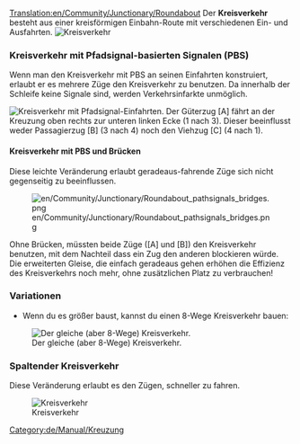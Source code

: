 [[Translation:en/Community/Junctionary/Roundabout]]
{{de/Community/Junctionary/Kreuzungsmenü}}
Der '''Kreisverkehr''' besteht aus einer kreisförmigen Einbahn-Route mit verschiedenen Ein- und Ausfahrten.
[[File:en/Community/Junctionary/Roundabout.png|none|frame|Kreisverkehr]]

{{de/Community/Junctionary/Kreuzungskriterien|Billig|1|0|0|2|0||0|0|0|1|||Ausgefallene Züge blockieren gesamte Kreuzung.|
*Kann 2 Züge gleichzeitig handhaben
*Wenn du es größer machst, kannst du einen 8-Wege Kreisverkehr bauen
*Verursacht Staus
*Fläche: 6 x 6
}}

===Kreisverkehr mit Pfadsignal-basierten Signalen (PBS)===
Wenn man den Kreisverkehr mit PBS an seinen Einfahrten konstruiert, erlaubt er es mehrere Züge den Kreisverkehr zu benutzen. Da innerhalb der Schleife keine Signale sind, werden Verkehrsinfarkte unmöglich.

[[File:en/Community/Junctionary/Roundabout pathsignals.png|none|frame|Kreisverkehr mit Pfadsignal-Einfahrten.]]
Der Güterzug [A] fährt an der Kreuzung oben rechts zur unteren linken Ecke (1 nach 3). Dieser beeinflusst weder Passagierzug [B] (3 nach 4) noch den Viehzug [C] (4 nach 1).

{{de/Community/Junctionary/Kreuzungskriterien|Billig|1|0|0|2|0||0|0|0||3||Unmöglich|
*Niedrige Kosten, niedriger Bauplatz und relativ hohe Verkehrseffezienz}}

====Kreisverkehr mit PBS und Brücken====
Diese leichte Veränderung erlaubt geradeaus-fahrende Züge sich nicht gegenseitig zu beeinflussen.

[[File:en/Community/Junctionary/Roundabout pathsignals bridges.png]]

Ohne Brücken, müssten beide Züge ([A] und [B]) den Kreisverkehr benutzen, mit dem Nachteil dass ein Zug den anderen blockieren würde. Die erweiterten Gleise, die einfach geradeaus gehen erhöhen die Effizienz des Kreisverkehrs noch mehr, ohne zusätzlichen Platz zu verbrauchen!
{{de/Community/Junctionary/Kreuzungskriterien|Billig|1|0|1|2|0||0|0|0||3||Unmöglich|}}

===Variationen===
*Wenn du es größer baust, kannst du einen 8-Wege Kreisverkehr bauen:
[[File:en/Community/Junctionary/Basic Roundabout 8-way.png|none|frame|Der gleiche (aber 8-Wege) Kreisverkehr.]]

===Spaltender Kreisverkehr===

Diese Veränderung erlaubt es den Zügen, schneller zu fahren.

[[File:en/Community/Junctionary/Split Roundabout.png|none|frame|Kreisverkehr]]

{{de/Community/Junctionary/Kreuzungskriterien|Billig|1|0|0|4|0||0|0|0|1|||Ausgefallene Züge blockieren die gesamte Kreuzung.|
*Kann 7-8 Züge auf einmal handhaben.
*Niedrige Stau-Gefahr wenn weniger als 8 Züge.
*Fläche: 33 x 33
}}

[[Category:de/Manual/Kreuzung]]